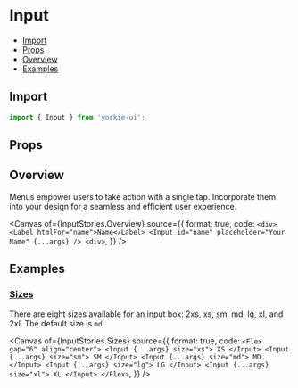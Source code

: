 # Input


<Meta of={InputStories} />

- [Import](#import)
- [Props](#props)
- [Overview](#overview)
- [Examples](#examples)

## Import

```jsx
import { Input } from 'yorkie-ui';
```

## Props

<Controls />

## Overview

Menus empower users to take action with a single tap. Incorporate them into your design for a seamless and efficient user experience.

<Canvas
  of={InputStories.Overview}
  source={{
    format: true,
    code: `
      <div>
        <Label htmlFor="name">Name</Label>
        <Input id="name" placeholder="Your Name" {...args} />
      <div>
    `,
  }}
/>

## Examples

### [Sizes](#input-size)

There are eight sizes available for an input box: 2xs, xs, sm, md, lg, xl, and 2xl. The default size is `md`.

<Canvas
  of={InputStories.Sizes}
  source={{
    format: true,
    code: `
      <Flex gap="6" align="center">
        <Input {...args} size="xs">
          XS
        </Input>
        <Input {...args} size="sm">
          SM
        </Input>
        <Input {...args} size="md">
          MD
        </Input>
        <Input {...args} size="lg">
          LG
        </Input>
        <Input {...args} size="xl">
          XL
        </Input>
      </Flex>
    `,
  }}
/>
